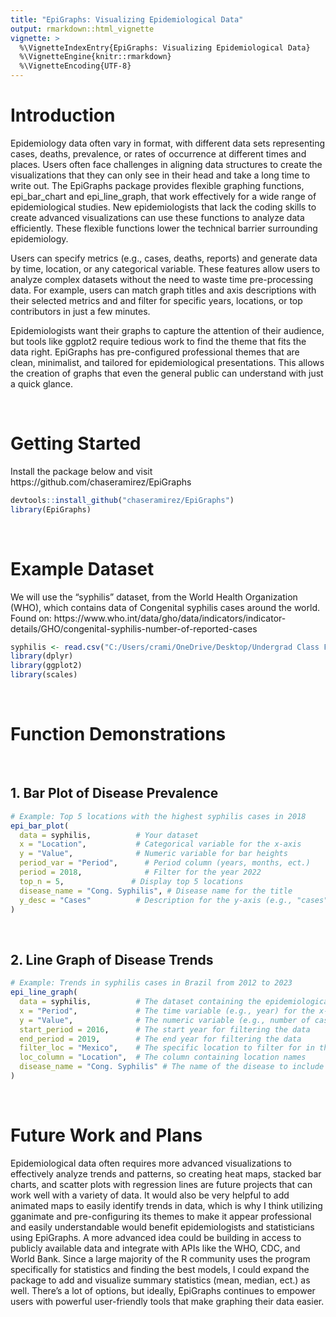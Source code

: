 ```yaml
---
title: "EpiGraphs: Visualizing Epidemiological Data"
output: rmarkdown::html_vignette
vignette: >
  %\VignetteIndexEntry{EpiGraphs: Visualizing Epidemiological Data}
  %\VignetteEngine{knitr::rmarkdown}
  %\VignetteEncoding{UTF-8}
---
```



# Introduction

Epidemiology data often vary in format, with different data sets representing cases, deaths, prevalence, or rates of occurrence at different times and places. 
Users often face challenges in aligning data structures to create the visualizations that they can only see in their head and take a long time to write out. 
The EpiGraphs package provides flexible graphing functions, epi_bar_chart and epi_line_graph, that work effectively for a wide range of epidemiological studies. 
New epidemiologists that lack the coding skills to create advanced visualizations can use these functions to analyze data efficiently. These flexible functions lower the technical barrier surrounding epidemiology.



Users can specify metrics (e.g., cases, deaths, reports) and generate data by time, location, or any categorical variable. 
These features allow users to analyze complex datasets without the need to waste time pre-processing data. 
For example, users can match graph titles and axis descriptions with their selected metrics and and filter for specific years, locations, or top contributors in just a few minutes.



Epidemiologists want their graphs to capture the attention of their audience, but tools like ggplot2 require tedious work to find the theme that fits the data right. 
EpiGraphs has pre-configured professional themes that are clean, minimalist, and tailored for epidemiological presentations. 
This allows the creation of graphs that even the general public can understand with just a quick glance. 


<br>

# Getting Started
Install the package below and visit https://github.com/chaseramirez/EpiGraphs
```r
devtools::install_github("chaseramirez/EpiGraphs")
library(EpiGraphs)
```

<br>

# Example Dataset
We will use the "syphilis" dataset, from the World Health Organization (WHO), which contains data of Congenital syphilis cases around the world. 
Found on: https://www.who.int/data/gho/data/indicators/indicator-details/GHO/congenital-syphilis-number-of-reported-cases
```r
syphilis <- read.csv("C:/Users/crami/OneDrive/Desktop/Undergrad Class Folders/Fall 2024 B481 - Biostats Computing/Syphilis.csv")
library(dplyr)
library(ggplot2)
library(scales)
```

<br>

# Function Demonstrations

<br>

## 1. Bar Plot of Disease Prevalence
```r
# Example: Top 5 locations with the highest syphilis cases in 2018
epi_bar_plot(
  data = syphilis,          # Your dataset
  x = "Location",           # Categorical variable for the x-axis
  y = "Value",              # Numeric variable for bar heights
  period_var = "Period",      # Period column (years, months, ect.)
  period = 2018,              # Filter for the year 2022
  top_n = 5,               # Display top 5 locations
  disease_name = "Cong. Syphilis", # Disease name for the title
  y_desc = "Cases"          # Description for the y-axis (e.g., "cases"), synced with title
)

```

<br>

## 2. Line Graph of Disease Trends
```r
# Example: Trends in syphilis cases in Brazil from 2012 to 2023
epi_line_graph(
  data = syphilis,          # The dataset containing the epidemiological data
  x = "Period",             # The time variable (e.g., year) for the x-axis
  y = "Value",              # The numeric variable (e.g., number of cases) for the y-axis
  start_period = 2016,      # The start year for filtering the data
  end_period = 2019,        # The end year for filtering the data
  filter_loc = "Mexico",    # The specific location to filter for in the data
  loc_column = "Location",  # The column containing location names
  disease_name = "Cong. Syphilis" # The name of the disease to include in the graph title
)

```




<br>

# Future Work and Plans
Epidemiological data often requires more advanced visualizations to effectively analyze trends and patterns, so creating heat maps, stacked bar charts, and scatter plots with regression lines are future projects that can work well with a variety of data. 
It would also be very helpful to add animated maps to easily identify trends in data, which is why I think utilizing gganimate and pre-configuring its themes to make it appear professional and easily understandable would benefit epidemiologists and statisticians using EpiGraphs. 
A more advanced idea could be building in access to publicly available data and integrate with APIs like the WHO, CDC, and World Bank. 
Since a large majority of the R community uses the program specifically for statistics and finding the best models, I could expand the package to add and visualize summary statistics (mean, median, ect.) as well. 
There's a lot of options, but ideally, EpiGraphs continues to empower users with powerful user-friendly tools that make graphing their data easier. 
